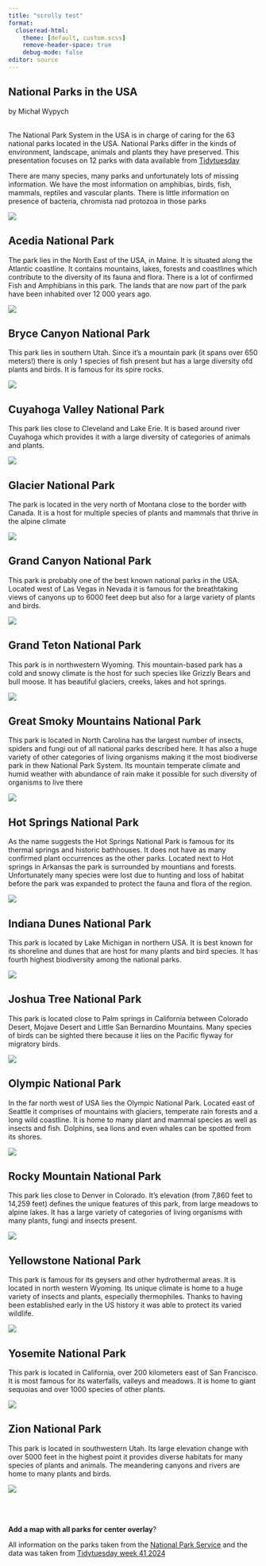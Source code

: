 ```yaml
---
title: "scrolly test"
format:
  closeread-html:
    theme: [default, custom.scss]
    remove-header-space: true
    debug-mode: false
editor: source
---
```


::: {.cr-section}

:::{focus-on="cr-testy"}

# National Parks in the USA 

by Michał Wypych
:::
<br>
The National Park System in the USA is in charge of caring for the 63 national parks located in the USA.
National Parks differ in the kinds of environment, landscape, animals and plants they have preserved. This presentation focuses on 12 parks with data available from [Tidytuesday](https://github.com/rfordatascience/tidytuesday/blob/master/data/2024/2024-10-08/readme.md)

There are many species, many parks and unfortunately lots of missing information. We have the most information on amphibias, birds, fish, mammals, reptiles and vascular plants. There is little information on presence of bacteria, chromista nad protozoa in those parks

::: {#cr-testy}
![](main.png)
:::

:::

:::{.cr-section}

::: {focus-on="cr-acedia"}
## Acedia National Park
The park lies in the North East of the USA, in Maine. It is situated along the Atlantic coastline. It contains mountains, lakes, forests and coastlines which contribute to the diversity of its fauna and flora. There is a lot of confirmed Fish and Amphibians in this park. The lands that are now part of the park have been inhabited over 12 000 years ago.
:::

::: {#cr-acedia}
![](Acadia_National_Park.png)
:::

:::

:::{.cr-section}

:::{focus-on="cr-bryce"}
## Bryce Canyon National Park 
This park lies in southern Utah. Since it's a mountain park (it spans over 650 meters!) there is only 1 species of fish present but has a large diversity ofd plants and birds. It is famous for its spire rocks.
:::

::: {#cr-bryce}
![](Bryce_Canyon_National_Park.png)
:::

:::

:::{.cr-section}

:::{focus-on="cr-cuyahoga"}
## Cuyahoga Valley National Park 
This park lies close to Cleveland and Lake Erie. It is based around river Cuyahoga which provides it with a large diversity of categories of animals and plants.
:::

::: {#cr-cuyahoga}
![](Cuyahoga_Valley_National_Park.png)
:::

:::

:::{.cr-section}

:::{focus-on="cr-glacier"}
## Glacier National Park 
The park is located in the very north of Montana close to the border with Canada. It is a host for multiple species of plants and mammals that thrive in the alpine climate
:::

::: {#cr-glacier}
![](Glacier_National_Park.png)
:::

:::

:::{.cr-section}

:::{focus-on="cr-grand"}
## Grand Canyon National Park 
This park is probably one of the best known national parks in the USA. Located west of Las Vegas in Nevada it is famous for the breathtaking views of canyons up to 6000 feet deep but also for a large variety of plants and birds.
:::

::: {#cr-grand}
![](Grand_Canyon_National_Park.png)
:::

:::

:::{.cr-section}

:::{focus-on="cr-teton"}
## Grand Teton National Park
This park is in northwestern Wyoming. This mountain-based park has a cold and snowy climate is the host for such species like Grizzly Bears and bull moose. It has beautiful glaciers, creeks, lakes and hot springs.
:::

::: {#cr-teton}
![](Grand_Teton_National_Park.png)
:::

:::

:::{.cr-section}

:::{focus-on="cr-smoky"}
## Great Smoky Mountains National Park 
This park is located in North Carolina has the largest number of insects, spiders and fungi out of all national parks described here. It has also a huge variety of other categories of living organisms making it the most biodiverse park in thew National Park System. Its mountain temperate climate and humid weather with abundance of rain make it possible for such diversity of organisms to live there
:::

::: {#cr-smoky}
![](Great_Smoky_Mountains_National_Park.png)
:::

:::

:::{.cr-section}

:::{focus-on="cr-springs"}
## Hot Springs National Park
As the name suggests the Hot Springs National Park is famous for its thermal springs and historic bathhouses. It does not have as many confirmed plant occurrences as the other parks. Located next to Hot springs in Arkansas the park is surrounded by mountians and forests. Unfortunately many species were lost due to hunting and loss of habitat before the park was expanded to protect the fauna and flora of the region.
:::

::: {#cr-springs}
![](Hot_Springs_National_Park.png)
:::

:::

:::{.cr-section}

:::{focus-on="cr-dunes"}
## Indiana Dunes National Park 
This park is located by Lake Michigan in northern USA. It is best known for its shoreline and dunes that are host for many plants and bird species. It has fourth highest biodiversity among the national parks.
:::

::: {#cr-dunes}
![](Indiana_Dunes_National_Park.png)
:::

:::

:::{.cr-section}

:::{focus-on="cr-joshua"}
## Joshua Tree National Park 
This park is located close to Palm springs in California between Colorado Desert, Mojave Desert and Little San Bernardino Mountains. Many species of birds can be sighted there because it lies on the Pacific flyway for migratory birds.
:::

::: {#cr-joshua}
![](Joshua_Tree_National_Park.png)
:::

:::

:::{.cr-section}

:::{focus-on="cr-olympic"}
## Olympic National Park
In the far north west of USA lies the Olympic National Park. Located east of Seattle it comprises of mountains with glaciers, temperate rain forests and a long wild coastline. It is home to many plant and mammal species as well as insects and fish. Dolphins, sea lions and even whales can be spotted from its shores.
:::

::: {#cr-olympic}
![](Olympic_National_Park.png)
:::

:::

:::{.cr-section}

:::{focus-on="cr-rocky"}
## Rocky Mountain National Park 
This park lies close to Denver in Colorado. It's elevation (from 7,860 feet to 14,259 feet) defines the unique features of this park, from large meadows to alpine lakes. It has a large variety of categories of living organisms with many plants, fungi and insects present.
:::
::: {#cr-rocky}
![](Rocky_Mountain_National_Park.png)
:::

:::

:::{.cr-section}

:::{focus-on="cr-yellowstone"}
## Yellowstone National Park 
This park is famous for its geysers and other hydrothermal areas. It is located in north western Wyoming. Its unique climate is home to a huge variety of insects and plants, especially thermophiles. Thanks to having been established early in the US history it was able to protect its varied wildlife.
:::

::: {#cr-yellowstone}
![](Yellowstone_National_Park.png)
:::

:::

:::{.cr-section}

:::{focus-on="cr-yosemite"}
## Yosemite National Park 
This park is located in California, over 200 kilometers east of San Francisco. It is most famous for its waterfalls, valleys and meadows. It is home to giant sequoias and over 1000 species of other plants.
:::

::: {#cr-yosemite}
![](Yosemite_National_Park.png)
:::

:::

:::{.cr-section}

:::{focus-on="cr-zion"}
## Zion National Park
This park is located in southwestern Utah. Its large elevation change with over 5000 feet in the highest point it provides diverse habitats for many species of plants and animals. The meandering canyons and rivers are home to many plants and birds.
:::

::: {#cr-zion}
![](Zion_National_Park.png)
:::

:::
<br>
<br>
<br>
**Add a map with all parks for center overlay**?

All information on the parks taken from the [National Park Service](https://www.nps.gov/index.htm) and the data was taken from [Tidytuesday week 41 2024](https://github.com/rfordatascience/tidytuesday/blob/master/data/2024/2024-10-08/readme.md)
